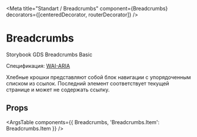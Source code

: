 
<Meta title="Standart / Breadcrumbs" component={Breadcrumbs} decorators={[centeredDecorator, routerDecorator]} />

# Breadcrumbs

<Story name="Basic">
    <Breadcrumbs>
        <Breadcrumbs.Item link="/">Storybook</Breadcrumbs.Item>
        <Breadcrumbs.Item link="/">GDS</Breadcrumbs.Item>
        <Breadcrumbs.Item link="/">Breadcrumbs</Breadcrumbs.Item>
        <Breadcrumbs.Item>Basic</Breadcrumbs.Item>
    </Breadcrumbs>
</Story>

Спецификация: [WAI-ARIA](https://www.w3.org/TR/wai-aria-practices/#breadcrumb)

Хлебные крошки представляют собой блок навигации с упорядоченным списком из ссылок. Последний элемент соответствует текущей странице и может не содержать ссылку.

## Props

<ArgsTable components={{ Breadcrumbs, 'Breadcrumbs.Item': Breadcrumbs.Item }} />
